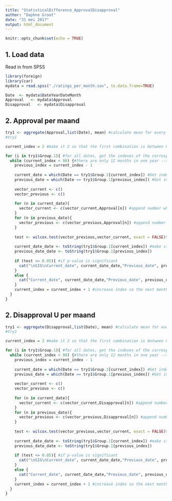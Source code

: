 ---
title: "StatisticalDifference_ApprovalDisapproval"
author: "Daphne Groot"
date: "31 mei 2017"
output: html_document
---

```{r setup, include=FALSE}
knitr::opts_chunk$set(echo = TRUE)
```

## 1. Load data
Read in from SPSS

```{r load}
library(foreign)
library(car)
mydata = read.spss("./ratings_per_month.sav", to.data.frame=TRUE)

Date  <- mydata$DateYearDateMonth
Approval   <- mydata$Approval
Disapproval   <- mydata$Disapproval

```

## 2. Approval per maand

```{r codeApproval}

try1 <- aggregate(Approval,list(Date), mean) #calculate mean for every date
#try1

current_index = 2 #make it 2 so that the first combination is between February-January

for (i in try1$Group.1){ #for all dates, get the indexes of the corresponding approval rates
  while (current_index < 98) {#there are only 12 months in one year --> 97 in all the years
    previous_index = current_index - 1
    
    current_date = which(Date == try1$Group.1[current_index]) #Get index of currenth date
    previous_date = which(Date == try1$Group.1[previous_index]) #Get index of previous month
    
    vector_current <- c()
    vector_previous <- c()
    
    for (n in current_date){ 
      vector_current <- c(vector_current,Approval[n]) #append number which belongs to the current date to the vector
    }
    for (n in previous_date){
      vector_previous <- c(vector_previous,Approval[n]) #append number which belongs to the previous date to the vector
    }
    
    test <- wilcox.test(vector_previous,vector_current, exact = FALSE)$p.value #Mann-Whitney U because data not normally distributed
    
    current_date_date <- toString(try1$Group.1[current_index]) #make string out of date
    previous_date_date <- toString(try1$Group.1[previous_index])
    
    if (test <= 0.05){ #if p-value is significant
      cat("\nSIG\nCurrent_date", current_date_date,"Previous_date", previous_date_date,"MWU p-value", test,"\n\n")
    }
    else {
      cat("Current_date", current_date_date,"Previous_date", previous_date_date,"MWU p-value", test,"\n")
    }
    current_index = current_index + 1 #increase index so the next month will be taken
  }
}
```

## 2. Disapproval U per maand

```{r codeDisapproval}

try1 <- aggregate(Disapproval,list(Date), mean) #calculate mean for every date
#try1

current_index = 2 #make it 2 so that the first combination is between February-January

for (i in try1$Group.1){ #for all dates, get the indexes of the corresponding disapproval rates
  while (current_index < 98) {#there are only 12 months in one year --> 97 in all the years
    previous_index = current_index - 1
    
    current_date = which(Date == try1$Group.1[current_index]) #Get index of currenth date
    previous_date = which(Date == try1$Group.1[previous_index]) #Get index of previous date
    
    vector_current <- c()
    vector_previous <- c()
    
    for (n in current_date){ 
      vector_current <- c(vector_current,Disapproval[n]) #append number which belongs to the current date to the vector
    }
    for (n in previous_date){
      vector_previous <- c(vector_previous,Disapproval[n]) #append number which belongs to the previous date to the vector
    }
    
    test <- wilcox.test(vector_previous,vector_current, exact = FALSE)$p.value #Mann-Whitney U because data not normally distributed
    
    current_date_date <- toString(try1$Group.1[current_index]) #make string out of date
    previous_date_date <- toString(try1$Group.1[previous_index])
    
    if (test <= 0.05){ #if p-value is significant
      cat("\nSIG\nCurrent_date", current_date_date,"Previous_date", previous_date_date,"MWU p-value", test,"\n\n")
    }
    else {
      cat("Current_date", current_date_date,"Previous_date", previous_date_date,"MWU p-value", test,"\n")
    }
    current_index = current_index + 1 #increase index so the next month will be taken
  }
}
```